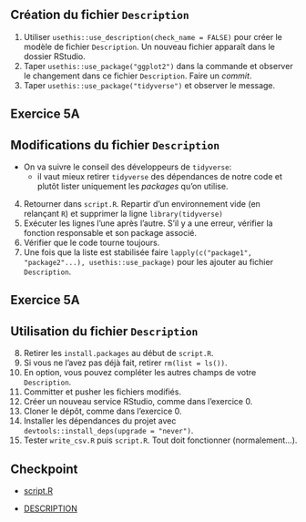 :::{.callout-tip collapse="true" icon=false}
## Création du fichier `Description`

:::{.incremental}
1. Utiliser `usethis::use_description(check_name = FALSE)` pour créer le modèle de fichier `Description`. Un nouveau fichier apparaît dans le dossier RStudio.
2. Taper `usethis::use_package("ggplot2")` dans la commande et observer le changement dans ce fichier `Description`. Faire un _commit_.
3. Taper `usethis::use_package("tidyverse")` et observer le message.
:::

:::

## Exercice 5A



:::{.callout-tip collapse="true" icon=false}
## Modifications du fichier `Description`

- On va suivre le conseil des développeurs de `tidyverse`:
    + il vaut mieux retirer `tidyverse` des dépendances de notre code et plutôt lister uniquement les _packages_ qu'on utilise.

:::{.incremental}
4. Retourner dans `script.R`. Repartir d'un environnement vide (en relançant `R`) et supprimer la ligne `library(tidyverse)`
5. Exécuter les lignes l'une après l'autre. S'il y a une erreur, vérifier la fonction responsable et son package associé.
6. Vérifier que le code tourne toujours.
7. Une fois que la liste est stabilisée faire `lapply(c("package1", "package2"...), usethis::use_package)` pour les ajouter au fichier `Description`.
:::

:::

## Exercice 5A

:::{.callout-tip collapse="true" icon=false}
## Utilisation du fichier `Description`

:::{.incremental}
8. Retirer les `install.packages` au début de `script.R`.
9. Si vous ne l'avez pas déjà fait, retirer `rm(list = ls())`.
10. En option, vous pouvez compléter les autres champs de votre `Description`.
11. Committer et pusher les fichiers modifiés.
12. Créer un nouveau service RStudio, comme dans l'exercice 0.
13. Cloner le dépôt, comme dans l'exercice 0.
14. Installer les dépendances du projet avec `devtools::install_deps(upgrade = "never")`.
15. Tester `write_csv.R` puis `script.R`. Tout doit fonctionner (normalement...).
:::
  
:::

## Checkpoint

- [script.R](https://raw.githubusercontent.com/InseeFrLab/formation-bonnes-pratiques-R/main/R/checkpoints/application5a/script.R)

- [DESCRIPTION](https://raw.githubusercontent.com/InseeFrLab/formation-bonnes-pratiques-R/main/R/checkpoints/application5a/DESCRIPTION)
